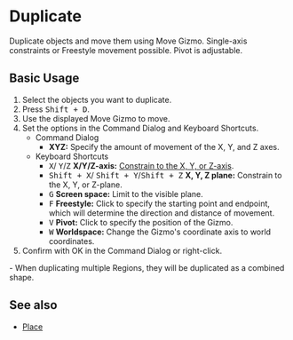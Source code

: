
# Duplicate

<Reference shortcut="Shift + D" command="Duplicate" button="Left of Command Bar" buttonIcon='button-duplicate' />

Duplicate objects and move them using Move Gizmo. Single-axis constraints or Freestyle movement possible. Pivot is adjustable.

## Basic Usage

1. Select the objects you want to duplicate.
2. Press <kbd>Shift + D</kbd>.
3. Use the displayed Move Gizmo to move.
4. Set the options in the Command Dialog and Keyboard Shortcuts.
   - <Kst>Command Dialog</Kst>
      - **XYZ:** Specify the amount of movement of the X, Y, and Z axes.
   - <Kst>Keyboard Shortcuts</Kst>
      - <kbd>X</kbd>/ <kbd>Y</kbd>/<kbd>Z</kbd> **X/Y/Z-axis:** [Constrain to the X, Y, or Z-axis](/tool/sketching-essentials#constrain-to-an-axis).
      - <kbd>Shift + X</kbd>/ <kbd>Shift + Y</kbd>/<kbd>Shift + Z</kbd> **X, Y, Z plane:** Constrain to the X, Y, or Z-plane.
      - <kbd>G</kbd> **Screen space:** Limit to the visible plane.
      - <kbd>F</kbd> **Freestyle:** Click to specify the starting point and endpoint, which will determine the direction and distance of movement.
      - <kbd>V</kbd> **Pivot:** Click to specify the position of the Gizmo.
      - <kbd>W</kbd> **Worldspace:** Change the Gizmo's coordinate axis to world coordinates.
4. Confirm with OK in the Command Dialog or right-click.

<Callout type="info">
   - When duplicating multiple Regions, they will be duplicated as a combined shape.
</Callout> 

## See also
- [Place](place)